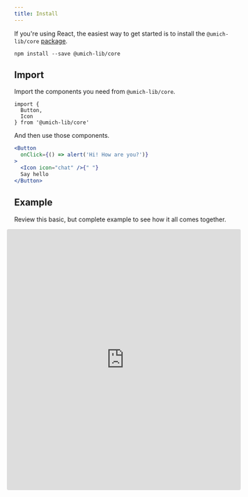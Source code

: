 ```yaml
---
title: Install
---
```


If you're using React, the easiest way to get started is to install the `@umich-lib/core` [package](https://www.npmjs.com/package/@umich-lib/core).

```
npm install --save @umich-lib/core
```

## Import

Import the components you need from `@umich-lib/core`.


```
import {
  Button,
  Icon
} from '@umich-lib/core'
```

And then use those components.

```jsx live=true
<Button
  onClick={() => alert('Hi! How are you?')}
>
  <Icon icon="chat" />{" "}
  Say hello
</Button>
```

## Example

Review this basic, but complete example to see how it all comes together.

<iframe src="https://codesandbox.io/embed/q9wq1rmj3q?fontsize=14" style="width: calc(100% + 2rem + 1px); height:600px; border:0; border-radius: 4px; overflow:hidden; margin: 0 calc(-1rem + -1px);" sandbox="allow-modals allow-forms allow-popups allow-scripts allow-same-origin"></iframe>